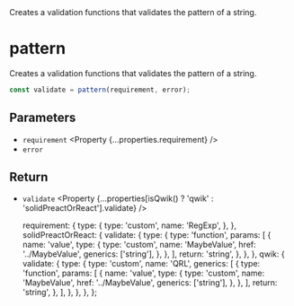 
<Title>pattern</Title>
<Description>
  Creates a validation functions that validates the pattern of a string.
</Description>

# pattern

Creates a validation functions that validates the pattern of a string.

```ts
const validate = pattern(requirement, error);
```

## Parameters

- `requirement` <Property {...properties.requirement} />
- `error` <Property type="string" />

## Return

- `validate` <Property {...properties[isQwik() ? 'qwik' : 'solidPreactOrReact'].validate} />

  requirement: {
    type: {
      type: 'custom',
      name: 'RegExp',
    },
  },
  solidPreactOrReact: {
    validate: {
      type: {
        type: 'function',
        params: [
          {
            name: 'value',
            type: {
              type: 'custom',
              name: 'MaybeValue',
              href: '../MaybeValue',
              generics: ['string'],
            },
          },
        ],
        return: 'string',
      },
    },
  },
  qwik: {
    validate: {
      type: {
        type: 'custom',
        name: 'QRL',
        generics: [
          {
            type: 'function',
            params: [
              {
                name: 'value',
                type: {
                  type: 'custom',
                  name: 'MaybeValue',
                  href: '../MaybeValue',
                  generics: ['string'],
                },
              },
            ],
            return: 'string',
          },
        ],
      },
    },
  },
};
